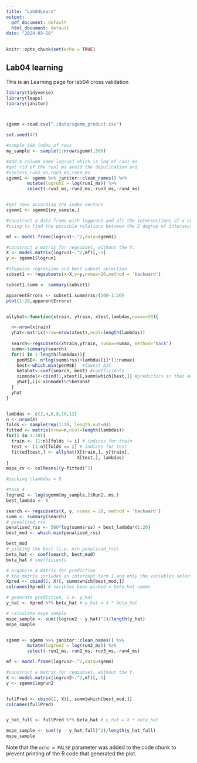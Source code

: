 ```yaml
---
title: "Lab04Learn"
output:
  pdf_document: default
  html_document: default
date: "2024-03-20"
---
```


```r
knitr::opts_chunk$set(echo = TRUE)
```

## Lab04 learning

This is an Learning page for lab04 cross validation

```r
library(tidyverse)
library(leaps)
library(janitor)



sgemm <-read.csv("./data/sgemm_product.csv")

set.seed(47)

#sample 500 index of rows
my_sample <- sample(1:nrow(sgemm),500)

#add a column name logrun1 which is log of run1_ms
#get rid of the run1_ms avoid the depulication and
#useless run2_ms,run3_ms,run4_ms
sgemm1 <- sgemm %>% janitor::clean_names() %>% 
        mutate(logrun1 = log(run1_ms)) %>% 
        select(-run1_ms,-run2_ms,-run3_ms,-run4_ms)


#get rows according the index vectors
sgemm1 <- sgemm1[my_sample,]

#construct a data frame with loggrun1 and all the intersections of x columns.
#using to find the possible relations between the 2 degree of intersections of x with the prediction

mf <- model.frame(logrun1~.^2,data=sgemm1)

#construct a matrix for regsubset, without the Y.
X <- model.matrix(logrun1~.^2,mf)[,-1]
y <- sgemm1$logrun1

#stepwise regression and best subset selection
subset1 <- regsubsets(x=X,y=y,nvmax=20,method = 'backward')

subset1.summ <- summary(subset1)

apparentErrors <- subset1.summ$rss/(500-1:20)
plot(1:20,apparentErrors)


allyhat<-function(xtrain, ytrain, xtest,lambdas,nvmax=50){

  n<-nrow(xtrain)
  yhat<-matrix(nrow=nrow(xtest),ncol=length(lambdas))
  
  search<-regsubsets(xtrain,ytrain, nvmax=nvmax, method="back")
  summ<-summary(search)
  for(i in 1:length(lambdas)){
    penMSE<- n*log(summ$rss)+lambdas[i]*(1:nvmax)
    best<-which.min(penMSE)  #lowest AIC
    betahat<-coef(search, best) #coefficients
    xinmodel<-cbind(1,xtest)[,summ$which[best,]] #predictors in that model
    yhat[,i]<-xinmodel%*%betahat
  }
  yhat
}


lambdas <- c(2,4,6,8,10,12)
n <- nrow(X)
folds <- sample(rep(1:10, length.out=n))
fitted <- matrix(nrow=n,ncol=length(lambdas))
for(i in 1:10){
  train <- (1:n)[folds != i] # indices for train
  test <- (1:n)[folds == i] # indices for test
  fitted[test,] <- allyhat(X[train,], y[train],
                           X[test,], lambdas)
}
mspe_cv <- colMeans((y-fitted)^2)  

#picking \lambdas = 8

#task 4
logrun2 <- log(sgemm[my_sample,]$Run2..ms.)
best_lambda <- 8

search <- regsubsets(X, y, nvmax = 20, method = 'backward')
summ <- summary(search)
# penalised_rss
penalised_rss <- 500*log(summ$rss) + best_lambda*(1:20)
best_mod <- which.min(penalised_rss)

best_mod
# picking the best (i.e. min penalised_rss)
beta_hat <- coef(search, best_mod)
beta_hat # coefficients

# organise X matrix for prediction
# the matrix includes an intercept term 1 and only the variables selected by the best model, which can then be used for prediction or further analysis.
Xpred <- cbind(1, X)[, summ$which[best_mod,]]
colnames(Xpred) # varibles been picked = beta_hat names

# generate prediction, i.e. y_hat
y_hat <- Xpred %*% beta_hat # y_hat = X * beta_hat

# calculate mspe_sample
mspe_sample <- sum((logrun2 - y_hat)^2)/length(y_hat)
mspe_sample


sgemm <- sgemm %>% janitor::clean_names() %>% 
        mutate(logrun2 = log(run2_ms)) %>% 
        select(-run1_ms,-run2_ms,-run3_ms,-run4_ms)

mf <- model.frame(logrun2~.^2,data=sgemm)

#construct a matrix for regsubset, without the Y.
X <- model.matrix(logrun2~.^2,mf)[,-1]
y <- sgemm$logrun2


fullPred <- cbind(1, X)[, summ$which[best_mod,]]
colnames(fullPred)


y_hat_full <- fullPred %*% beta_hat # y_hat = X * beta_hat

mspe_sample <- sum((y - y_hat_full)^2)/length(y_hat_full)
mspe_sample

```


Note that the `echo = FALSE` parameter was added to the code chunk to prevent printing of the R code that generated the plot.
